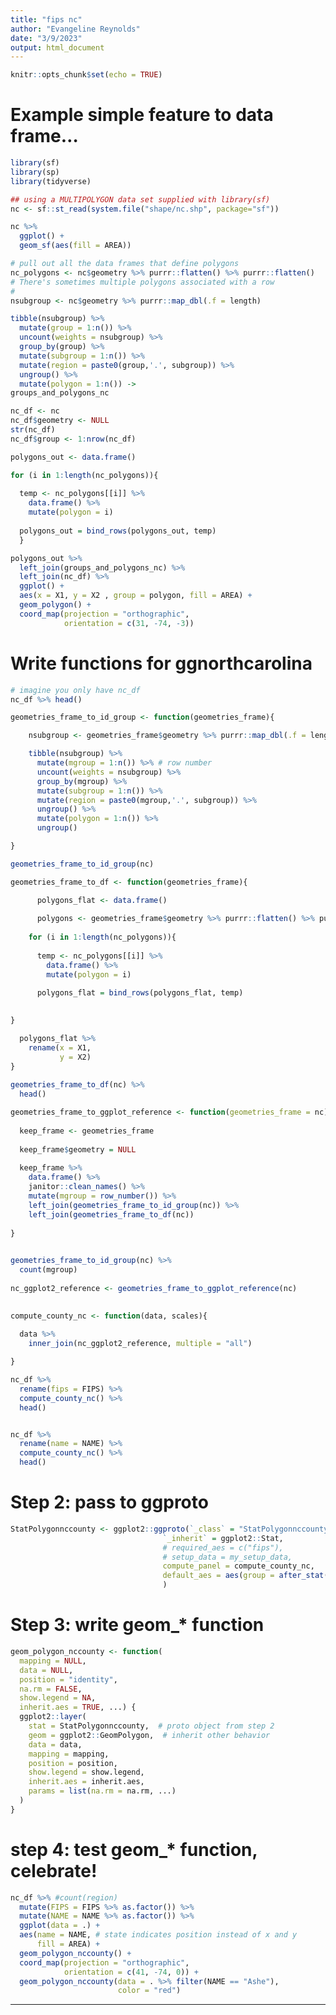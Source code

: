 ```yaml
---
title: "fips nc"
author: "Evangeline Reynolds"
date: "3/9/2023"
output: html_document
---
```


```r
knitr::opts_chunk$set(echo = TRUE)
```

# Example simple feature to data frame...

```r
library(sf)
library(sp)
library(tidyverse)

## using a MULTIPOLYGON data set supplied with library(sf)
nc <- sf::st_read(system.file("shape/nc.shp", package="sf"))

nc %>% 
  ggplot() + 
  geom_sf(aes(fill = AREA))

# pull out all the data frames that define polygons
nc_polygons <- nc$geometry %>% purrr::flatten() %>% purrr::flatten()
# There's sometimes multiple polygons associated with a row
# 
nsubgroup <- nc$geometry %>% purrr::map_dbl(.f = length)

tibble(nsubgroup) %>% 
  mutate(group = 1:n()) %>% 
  uncount(weights = nsubgroup) %>% 
  group_by(group) %>% 
  mutate(subgroup = 1:n()) %>% 
  mutate(region = paste0(group,'.', subgroup)) %>% 
  ungroup() %>% 
  mutate(polygon = 1:n()) ->
groups_and_polygons_nc

nc_df <- nc
nc_df$geometry <- NULL
str(nc_df)
nc_df$group <- 1:nrow(nc_df)

polygons_out <- data.frame()

for (i in 1:length(nc_polygons)){
  
  temp <- nc_polygons[[i]] %>% 
    data.frame() %>% 
    mutate(polygon = i)
  
  polygons_out = bind_rows(polygons_out, temp)
  }

polygons_out %>% 
  left_join(groups_and_polygons_nc) %>% 
  left_join(nc_df) %>% 
  ggplot() + 
  aes(x = X1, y = X2 , group = polygon, fill = AREA) +
  geom_polygon() + 
  coord_map(projection = "orthographic", 
            orientation = c(31, -74, -3)) 
```


# Write functions for ggnorthcarolina

```r
# imagine you only have nc_df
nc_df %>% head()
```


```r
geometries_frame_to_id_group <- function(geometries_frame){

    nsubgroup <- geometries_frame$geometry %>% purrr::map_dbl(.f = length)

    tibble(nsubgroup) %>% 
      mutate(mgroup = 1:n()) %>% # row number 
      uncount(weights = nsubgroup) %>% 
      group_by(mgroup) %>% 
      mutate(subgroup = 1:n()) %>% 
      mutate(region = paste0(mgroup,'.', subgroup)) %>% 
      ungroup() %>% 
      mutate(polygon = 1:n()) %>% 
      ungroup()

}

geometries_frame_to_id_group(nc)

geometries_frame_to_df <- function(geometries_frame){

      polygons_flat <- data.frame()
    
      polygons <- geometries_frame$geometry %>% purrr::flatten() %>% purrr::flatten()
      
    for (i in 1:length(nc_polygons)){
      
      temp <- nc_polygons[[i]] %>% 
        data.frame() %>% 
        mutate(polygon = i)
      
      polygons_flat = bind_rows(polygons_flat, temp)
  

}

  polygons_flat %>% 
    rename(x = X1, 
           y = X2)
}
  
geometries_frame_to_df(nc) %>% 
  head()

geometries_frame_to_ggplot_reference <- function(geometries_frame = nc){
  
  keep_frame <- geometries_frame
  
  keep_frame$geometry = NULL
  
  keep_frame %>% 
    data.frame() %>% 
    janitor::clean_names() %>% 
    mutate(mgroup = row_number()) %>% 
    left_join(geometries_frame_to_id_group(nc)) %>% 
    left_join(geometries_frame_to_df(nc))
  
}
  

geometries_frame_to_id_group(nc) %>% 
  count(mgroup)
  
nc_ggplot2_reference <- geometries_frame_to_ggplot_reference(nc)
  

compute_county_nc <- function(data, scales){
 
  data %>% 
    inner_join(nc_ggplot2_reference, multiple = "all") 

}

nc_df %>% 
  rename(fips = FIPS) %>% 
  compute_county_nc() %>% 
  head()


nc_df %>% 
  rename(name = NAME) %>% 
  compute_county_nc() %>% 
  head()
```


# Step 2: pass to ggproto

```r
StatPolygonnccounty <- ggplot2::ggproto(`_class` = "StatPolygonnccounty",
                                  `_inherit` = ggplot2::Stat,
                                  # required_aes = c("fips"),
                                  # setup_data = my_setup_data,
                                  compute_panel = compute_county_nc,
                                  default_aes = aes(group = after_stat(polygon))
                                  )
```


# Step 3: write geom_* function

```r
geom_polygon_nccounty <- function(
  mapping = NULL,
  data = NULL,
  position = "identity",
  na.rm = FALSE,
  show.legend = NA,
  inherit.aes = TRUE, ...) {
  ggplot2::layer(
    stat = StatPolygonnccounty,  # proto object from step 2
    geom = ggplot2::GeomPolygon,  # inherit other behavior
    data = data,
    mapping = mapping,
    position = position,
    show.legend = show.legend,
    inherit.aes = inherit.aes,
    params = list(na.rm = na.rm, ...)
  )
}
```

# step 4: test geom_* function, celebrate!

```r
nc_df %>% #count(region)
  mutate(FIPS = FIPS %>% as.factor()) %>% 
  mutate(NAME = NAME %>% as.factor()) %>% 
  ggplot(data = .) + 
  aes(name = NAME, # state indicates position instead of x and y 
      fill = AREA) +
  geom_polygon_nccounty() + 
  coord_map(projection = "orthographic", 
            orientation = c(41, -74, 0)) +
  geom_polygon_nccounty(data = . %>% filter(NAME == "Ashe"), 
                        color = "red")
```




---




